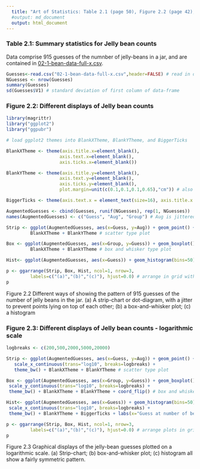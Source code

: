 ```yaml
---
  title: "Art of Statistics: Table 2.1 (page 50), Figure 2.2 (page 42), Figure 2.3 (page 45)  Jelly beans counts"
  #output: md_document
  output: html_document
---
```

### Table 2.1: Summary statistics for Jelly bean counts 

Data comprise 915 guesses of the  numnber of jelly-beans in a jar, and are contained in [02-1-bean-data-full-x.csv](02-1-bean-data-full-x.csv).

 ```r
Guesses<-read.csv("02-1-bean-data-full-x.csv",header=FALSE) # read in data
NGuesses <- nrow(Guesses)
summary(Guesses)
sd(Guesses$V1) # standard deviation of first column of data-frame
```


### Figure 2.2: Different displays of Jelly bean counts 

 ```r
library(magrittr)
library("ggplot2")
library("ggpubr")

# load ggplot2 themes into BlankXTheme, BlankYTheme, and BiggerTicks

BlankXTheme <- theme(axis.title.x=element_blank(),
                     axis.text.x=element_blank(),
                     axis.ticks.x=element_blank())

BlankYTheme <- theme(axis.title.y=element_blank(),
                     axis.text.y=element_blank(),
                     axis.ticks.y=element_blank(),
                     plot.margin=unit(c(0.1,0.1,0.1,0.65),"cm")) # also give a little space for plot labelling

BiggerTicks <- theme(axis.text.x = element_text(size=16), axis.title.x = element_text(size=16))

AugmentedGuesses <- cbind(Guesses, runif(NGuesses), rep(1, NGuesses))
names(AugmentedGuesses) <- c("Guess", "Aug", "Group") # Aug is jittered plotting position

Strip <- ggplot(AugmentedGuesses, aes(x=Guess, y=Aug)) + geom_point() + labs(y="") + theme_bw() +
          BlankXTheme + BlankYTheme # scatter type plot

Box <- ggplot(AugmentedGuesses, aes(x=Group, y=Guess)) + geom_boxplot() + coord_flip() + theme_bw() + 
          BlankXTheme + BlankYTheme # box and whisker type plot

Hist<- ggplot(AugmentedGuesses, aes(x=Guess)) + geom_histogram(bins=50) + theme_bw()  + BlankYTheme + BiggerTicks + labs(x="Guess at number of beans in jar", hjust=0.0) # histogram plot

p <- ggarrange(Strip, Box, Hist, ncol=1, nrow=3, 
          labels=c("(a)","(b)","(c)"), hjust=0.0) # arrange in grid with a,b,c labels for the plots, 
p
```

Figure 2.2 Different ways of showing the pattern of 915 guesses of the number of jelly beans in the jar. (a) A strip-chart or dot-diagram, with a jitter to prevent points lying on top of each other;  (b) a box-and-whisker plot; (c) a histogram

### Figure 2.3: Different displays of Jelly bean counts - logarithmic scale

 ```r

logbreaks <- c(200,500,2000,5000,20000)

Strip <- ggplot(AugmentedGuesses, aes(x=Guess, y=Aug)) + geom_point() + 
    scale_x_continuous(trans="log10", breaks=logbreaks) + 
    theme_bw() + BlankXTheme + BlankYTheme # scatter type plot

Box <- ggplot(AugmentedGuesses, aes(x=Group, y=Guess)) + geom_boxplot() + 
  scale_y_continuous(trans="log10", breaks=logbreaks) + 
  theme_bw() + BlankXTheme + BlankYTheme + coord_flip() # box and whisker type plot

Hist<- ggplot(AugmentedGuesses, aes(x=Guess)) + geom_histogram(bins=50) + 
  scale_x_continuous(trans="log10", breaks=logbreaks) + 
  theme_bw() + BlankYTheme + BiggerTicks + labs(x="Guess at number of beans in jar") # histogram plot

p <- ggarrange(Strip, Box, Hist, ncol=1, nrow=3, 
          labels=c("(a)","(b)","(c)"), hjust=0.0) # arrange plots in grid with labels
p
```

Figure 2.3 Graphical displays of the jelly-bean guesses plotted on a logarithmic scale. (a) Strip-chart; (b) box-and-whisker plot; (c) histogram all show a fairly symmetric pattern.